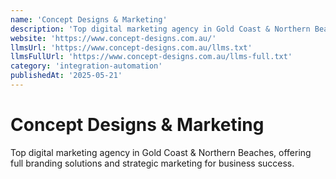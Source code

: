 ```yaml
---
name: 'Concept Designs & Marketing'
description: 'Top digital marketing agency in Gold Coast & Northern Beaches, offering full branding solutions and strategic marketing for business success.'
website: 'https://www.concept-designs.com.au/'
llmsUrl: 'https://www.concept-designs.com.au/llms.txt'
llmsFullUrl: 'https://www.concept-designs.com.au/llms-full.txt'
category: 'integration-automation'
publishedAt: '2025-05-21'
---
```


# Concept Designs & Marketing

Top digital marketing agency in Gold Coast & Northern Beaches, offering full branding solutions and strategic marketing for business success.
